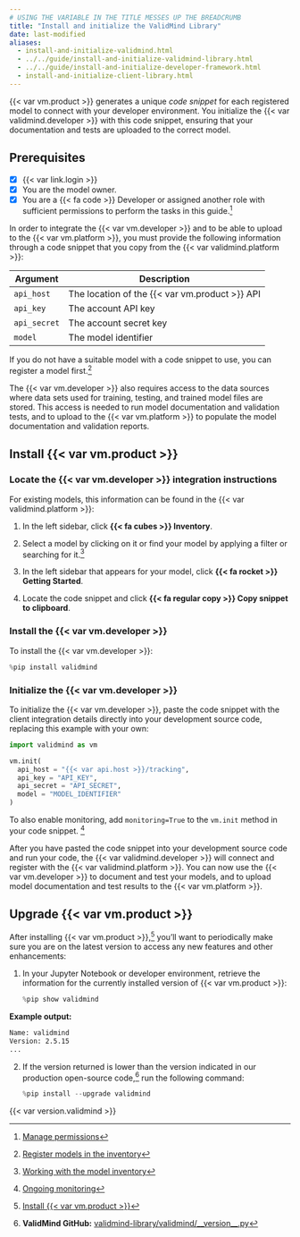 ```yaml
---
# USING THE VARIABLE IN THE TITLE MESSES UP THE BREADCRUMB
title: "Install and initialize the ValidMind Library"
date: last-modified
aliases:
  - install-and-initialize-validmind.html
  - ../../guide/install-and-initialize-validmind-library.html
  - ../../guide/install-and-initialize-developer-framework.html
  - install-and-initialize-client-library.html
---
```


{{< var vm.product >}} generates a unique _code snippet_ for each registered model to connect with your developer environment. You initialize the {{< var validmind.developer >}} with this code snippet, ensuring that your documentation and tests are uploaded to the correct model. 

::: {.attn}

## Prerequisites

- [x] {{< var link.login >}}
- [x] You are the model owner.
- [x] You are a [{{< fa code >}} Developer]{.bubble} or assigned another role with sufficient permissions to perform the tasks in this guide.[^1]

In order to integrate the {{< var vm.developer >}} and to be able to upload to the {{< var vm.platform >}}, you must provide the following information through a code snippet that you copy from the {{< var validmind.platform >}}:

| Argument      | Description                        |
|---------------|------------------------------------|
| `api_host`    | The location of the {{< var vm.product >}} API  |
| `api_key`     | The account API key                |
| `api_secret`  | The account secret key             |
| `model`     | The model identifier             |

If you do not have a suitable model with a code snippet to use, you can register a model first.[^2] 

The {{< var vm.developer >}} also requires access to the data sources where data sets used for training, testing, and trained model files are stored. This access is needed to run model documentation and validation tests, and to upload to the {{< var vm.platform >}} to populate the model documentation and validation reports.

:::

## Install {{< var vm.product >}}

### Locate the {{< var vm.developer >}} integration instructions

For existing models, this information can be found in the {{< var validmind.platform >}}:

1. In the left sidebar, click **{{< fa cubes >}} Inventory**.

2. Select a model by clicking on it or find your model by applying a filter or searching for it.[^3]

3. In the left sidebar that appears for your model, click **{{< fa rocket >}} Getting Started**.

4. Locate the code snippet and click **{{< fa regular copy >}} Copy snippet to clipboard**. 

### Install the {{< var vm.developer >}}

To install the {{< var vm.developer >}}:

```python
%pip install validmind
```

### Initialize the {{< var vm.developer >}}

To initialize the {{< var vm.developer >}}, paste the code snippet with the client integration details directly into your development source code, replacing this example with your own:

```python
import validmind as vm

vm.init(
  api_host = "{{< var api.host >}}/tracking",
  api_key = "API_KEY",
  api_secret = "API_SECRET",
  model = "MODEL_IDENTIFIER"
)
```

:::{.callout}
To also enable monitoring, add `monitoring=True` to the `vm.init` method in your code snippet. [^4]
:::

After you have pasted the code snippet into your development source code and run your code, the {{< var validmind.developer >}} will connect and register with the {{< var validmind.platform >}}. You can now use the {{< var vm.developer >}} to document and test your models, and to upload model documentation and test results to the {{< var vm.platform >}}.

## Upgrade {{< var vm.product >}}

After installing {{< var vm.product >}},[^5] you'll want to periodically make sure you are on the latest version to access any new features and other enhancements: 

1. In your Jupyter Notebook or developer environment, retrieve the information for the currently installed version of {{< var vm.product >}}:

    ```python
    %pip show validmind
    ```

::: {.column-margin}
**Example output:**
```bash
Name: validmind
Version: 2.5.15
...
```
:::

2. If the version returned is lower than the version indicated in our production open-source code,[^6] run the following command:

    ```python
    %pip install --upgrade validmind
    ```

::: {.column-margin}
::: {.callout title="Current version:"}
{{< var version.validmind >}}
:::
:::


<!-- FOOTNOTES -->

[^1]: [Manage permissions](/guide/configuration/manage-permissions.qmd)

[^2]: [Register models in the inventory](/guide/model-inventory/register-models-in-inventory.qmd)

[^3]: [Working with the model inventory](/guide/model-inventory/working-with-model-inventory.qmd#search-filter-and-sort-models)

[^4]: [Ongoing monitoring](/guide/monitoring/ongoing-monitoring.qmd)

[^5]: [Install {{< var vm.product >}}](#install-validmind)

[^6]: **ValidMind GitHub:** [validmind-library/validmind/&lowbar;&lowbar;version&lowbar;&lowbar;.py](https://github.com/validmind/validmind-library/blob/prod/validmind/__version__.py)
